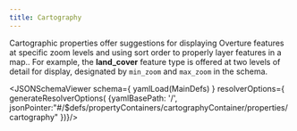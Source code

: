 ```yaml
---
title: Cartography
---
```






Cartographic properties offer suggestions for displaying Overture features at specific zoom levels and using sort order to properly layer features in a map.. For example, the **land_cover** feature type is offered at two levels of detail for display, designated by `min_zoom` and `max_zoom` in the schema.


<JSONSchemaViewer
  schema={ yamlLoad(MainDefs) }
  resolverOptions={ generateResolverOptions( {yamlBasePath: '/', jsonPointer:"#/$defs/propertyContainers/cartographyContainer/properties/cartography" })}/>
